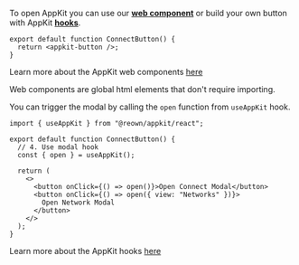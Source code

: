 To open AppKit you can use our [**web component**](../core/components) or build your own button with AppKit [**hooks**](../core/hooks.mdx#useAppKit).

<Tabs>
<Tab title="Web Component">

```tsx
export default function ConnectButton() {
  return <appkit-button />;
}
```

Learn more about the AppKit web components [here](../core/components)

<Info>
Web components are global html elements that don't require importing.
</Info>

</Tab>
<Tab title="Hooks">

You can trigger the modal by calling the `open` function from `useAppKit` hook.

```tsx
import { useAppKit } from "@reown/appkit/react";

export default function ConnectButton() {
  // 4. Use modal hook
  const { open } = useAppKit();

  return (
    <>
      <button onClick={() => open()}>Open Connect Modal</button>
      <button onClick={() => open({ view: "Networks" })}>
        Open Network Modal
      </button>
    </>
  );
}
```

Learn more about the AppKit hooks [here](../core/hooks)

</Tab>
</Tabs>
